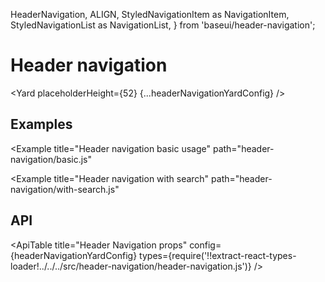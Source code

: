 <!--
Copyright (c) Uber Technologies, Inc.

This source code is licensed under the MIT license found in the
LICENSE file in the root directory of this source tree.
-->



  HeaderNavigation,
  ALIGN,
  StyledNavigationItem as NavigationItem,
  StyledNavigationList as NavigationList,
} from 'baseui/header-navigation';



# Header navigation

<Yard placeholderHeight={52} {...headerNavigationYardConfig} />

## Examples

<Example
  title="Header navigation basic usage"
  path="header-navigation/basic.js"
>
  <BasicHeader />
</Example>

<Example
  title="Header navigation with search"
  path="header-navigation/with-search.js"
>
  <WithSearch />
</Example>

## API

<ApiTable
  title="Header Navigation props"
  config={headerNavigationYardConfig}
  types={require('!!extract-react-types-loader!../../../src/header-navigation/header-navigation.js')}
/>

<Exports
  component={HeaderNavigationExports}
  title="Header Navigation exports"
  path="baseui/header-navigation"
/>
